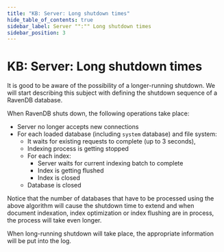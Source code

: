 ```yaml
---
title: "KB: Server: Long shutdown times"
hide_table_of_contents: true
sidebar_label: Server "":"" Long shutdown times
sidebar_position: 3
---
```



# KB: Server: Long shutdown times

It is good to be aware of the possibility of a longer-running shutdown. We will start describing this subject with defining the shutdown sequence of a RavenDB database.

When RavenDB shuts down, the following operations take place:

* Server no longer accepts new connections 
* For each loaded database (including `system` database) and file system:   
    * It waits for existing requests to complete (up to 3 seconds), 
	* Indexing process is getting stopped   
	* For each index:   
		* Server waits for current indexing batch to complete    
		* Index is getting flushed   
		* Index is closed   
	* Database is closed    

Notice that the number of databases that have to be processed using the above algorithm will cause the shutdown time to extend and when document indexation, index optimization or index flushing are in process, the process will take even longer.

<Admonition type="note" title="">
When long-running shutdown will take place, the appropriate information will be put into the log.
</Admonition>
